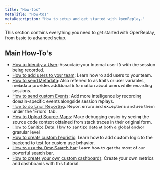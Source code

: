 ```yaml
---
title: "How-tos"
metaTitle: "How-tos"
metaDescription: "How to setup and get started with OpenReplay."
---
```


This section contains everything you need to get started with OpenReplay, from basic to advanced setup.

## Main How-To's
- [How to identify a User](/installation/identify-user): Associate your internal user ID with the session being recorded.
- [How to add users to your team](/tutorials/adding-users): Learn how to add users to your team.
- [How to send Metadata](/installation/metadata): Also referred to as traits or user variables, metadata provides additional information about users while recording sessions.
- [How to send custom Events](/installation/custom-events): Add more intelligence by recording domain-specific events alongside session replays.
- [How to do Error Reporting](/installation/error-reporting): Report errors and exceptions and see them under the 'Errors' tab.
- [How to Upload Source-Maps](/installation/upload-sourcemaps): Make debugging easier by seeing the source code context obtained from stack traces in their original form.
- [How to Sanitize Data](/installation/sanitize-data): How to sanitize data at both a global and/or granular level.
- [How to create custom heuristic](/tutorials/custom-heuristics): Learn how to add custom logic to the backend to test for custom use behavior.
- [How to use the OmniSearch bar](/tutorials/omnisearch): Learn how to get the most of our powerful search bar.
- [How to create your own custom dashboards](/tutorials/custom-dashboard): Create your own metrics and dashboards with this tutorial.